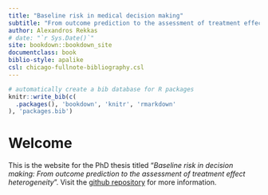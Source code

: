```yaml
--- 
title: "Baseline risk in medical decision making"
subtitle: "From outcome prediction to the assessment of treatment effect heterogeneity"
author: Alexandros Rekkas
# date: "`r Sys.Date()`"
site: bookdown::bookdown_site
documentclass: book
biblio-style: apalike
csl: chicago-fullnote-bibliography.csl
---
```



```r
# automatically create a bib database for R packages
knitr::write_bib(c(
  .packages(), 'bookdown', 'knitr', 'rmarkdown'
), 'packages.bib')
```

# Welcome {.unlisted .unnumbered}

This is the website for the PhD thesis titled "*Baseline risk in decision
making: From outcome prediction to the assessment of treatment effect
heterogeneity*". Visit the [github
repository](https://github.com/rekkasa/thesis) for more information.
